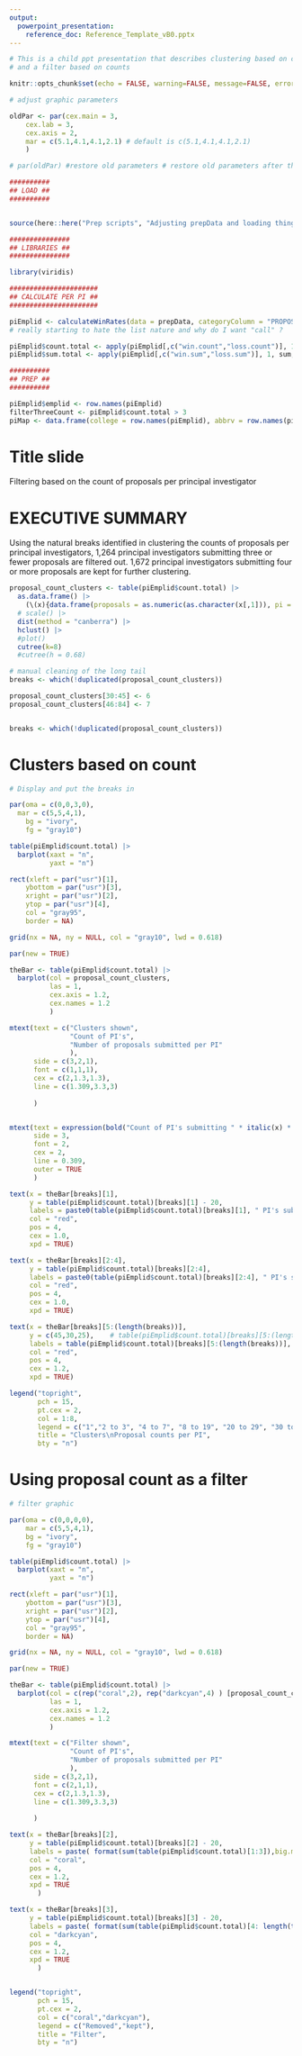 ```yaml
---
output: 
  powerpoint_presentation:
    reference_doc: Reference_Template_vB0.pptx
---
```


```r

# This is a child ppt presentation that describes clustering based on counts
# and a filter based on counts

```

```r

knitr::opts_chunk$set(echo = FALSE, warning=FALSE, message=FALSE, error=FALSE, fig.height=6.75, fig.width=12)

# adjust graphic parameters

oldPar <- par(cex.main = 3,
    cex.lab = 3,
    cex.axis = 2,
    mar = c(5.1,4.1,4.1,2.1) # default is c(5.1,4.1,4.1,2.1)
    )

# par(oldPar) #restore old parameters # restore old parameters after the plot

```


```r

##########
## LOAD ##
##########


source(here::here("Prep scripts", "Adjusting prepData and loading things.R"))

###############
## LIBRARIES ##
###############

library(viridis)

######################
## CALCULATE PER PI ##
######################

piEmplid <- calculateWinRates(data = prepData, categoryColumn = "PROPOSAL_PI_EMPLID", functionList = list(mean = mean, median = median)) |> (\(x){ x[[1]] })()
# really starting to hate the list nature and why do I want "call" ?

piEmplid$count.total <- apply(piEmplid[,c("win.count","loss.count")], 1, sum, na.rm = TRUE )
piEmplid$sum.total <- apply(piEmplid[,c("win.sum","loss.sum")], 1, sum, na.rm = TRUE )

##########
## PREP ##
##########

piEmplid$emplid <- row.names(piEmplid)
filterThreeCount <- piEmplid$count.total > 3
piMap <- data.frame(college = row.names(piEmplid), abbrv = row.names(piEmplid), color = NA, pch = 19, cex = 0.3 )


```

# Title slide

Filtering based on the count of proposals per principal investigator

# EXECUTIVE SUMMARY

Using the natural breaks identified in clustering the counts of proposals per principal investigators, 1,264 principal investigators submitting three or fewer proposals are filtered out.  1,672 principal investigators submitting four or more proposals are kept for further clustering.


```r


proposal_count_clusters <- table(piEmplid$count.total) |>
  as.data.frame() |>
    (\(x){data.frame(proposals = as.numeric(as.character(x[,1])), pi = x[,2])  })() |>
  # scale() |>
  dist(method = "canberra") |>
  hclust() |>
  #plot() 
  cutree(k=8) 
  #cutree(h = 0.68)

# manual cleaning of the long tail
breaks <- which(!duplicated(proposal_count_clusters))

proposal_count_clusters[30:45] <- 6
proposal_count_clusters[46:84] <- 7


breaks <- which(!duplicated(proposal_count_clusters))

```

# Clusters based on count

```r


# Display and put the breaks in

par(oma = c(0,0,3,0),
  mar = c(5,5,4,1),
    bg = "ivory",
    fg = "gray10")

table(piEmplid$count.total) |> 
  barplot(xaxt = "n",
          yaxt = "n")

rect(xleft = par("usr")[1], 
    ybottom = par("usr")[3], 
    xright = par("usr")[2], 
    ytop = par("usr")[4],
    col = "gray95", 
    border = NA)

grid(nx = NA, ny = NULL, col = "gray10", lwd = 0.618)

par(new = TRUE)

theBar <- table(piEmplid$count.total) |> 
  barplot(col = proposal_count_clusters,
          las = 1,
          cex.axis = 1.2,
          cex.names = 1.2
          )

mtext(text = c("Clusters shown", 
               "Count of PI's",
               "Number of proposals submitted per PI"
               ),
      side = c(3,2,1),
      font = c(1,1,1),
      cex = c(2,1.3,1.3),
      line = c(1.309,3.3,3)
      
      )


mtext(text = expression(bold("Count of PI's submitting " * italic(x) * " proposals")),
      side = 3,
      font = 2,
      cex = 2,
      line = 0.309,
      outer = TRUE
      )

text(x = theBar[breaks][1],
     y = table(piEmplid$count.total)[breaks][1] - 20,
     labels = paste0(table(piEmplid$count.total)[breaks][1], " PI's submitted ", breaks[1], " proposal."),
     col = "red",
     pos = 4,
     cex = 1.0,
     xpd = TRUE)

text(x = theBar[breaks][2:4],
     y = table(piEmplid$count.total)[breaks][2:4],
     labels = paste0(table(piEmplid$count.total)[breaks][2:4], " PI's submitted ", breaks[2:4], " proposals."),
     col = "red",
     pos = 4,
     cex = 1.0,
     xpd = TRUE)

text(x = theBar[breaks][5:(length(breaks))],
     y = c(45,30,25),    # table(piEmplid$count.total)[breaks][5:(length(breaks))],
     labels = table(piEmplid$count.total)[breaks][5:(length(breaks))],
     col = "red",
     pos = 4,
     cex = 1.2,
     xpd = TRUE)

legend("topright",
       pch = 15,
       pt.cex = 2,
       col = 1:8,
       legend = c("1","2 to 3", "4 to 7", "8 to 19", "20 to 29", "30 to ~45", ">46"),
       title = "Clusters\nProposal counts per PI",
       bty = "n")

```

# Using proposal count as a filter


```r

# filter graphic

par(oma = c(0,0,0,0),
    mar = c(5,5,4,1),
    bg = "ivory",
    fg = "gray10")

table(piEmplid$count.total) |> 
  barplot(xaxt = "n",
          yaxt = "n")

rect(xleft = par("usr")[1], 
    ybottom = par("usr")[3], 
    xright = par("usr")[2], 
    ytop = par("usr")[4],
    col = "gray95", 
    border = NA)

grid(nx = NA, ny = NULL, col = "gray10", lwd = 0.618)

par(new = TRUE)

theBar <- table(piEmplid$count.total) |> 
  barplot(col = c(rep("coral",2), rep("darkcyan",4) ) [proposal_count_clusters],
          las = 1,
          cex.axis = 1.2,
          cex.names = 1.2
          )

mtext(text = c("Filter shown",
               "Count of PI's",
               "Number of proposals submitted per PI"
               ),
      side = c(3,2,1),
      font = c(2,1,1),
      cex = c(2,1.3,1.3),
      line = c(1.309,3.3,3)
      
      )

text(x = theBar[breaks][2], 
     y = table(piEmplid$count.total)[breaks][2] - 20,
     labels = paste( format(sum(table(piEmplid$count.total)[1:3]),big.mark = ","), "PIs submitting three or fewer proposals are removed"),
     col = "coral",
     pos = 4,
     cex = 1.2,
     xpd = TRUE  
       )

text(x = theBar[breaks][3], 
     y = table(piEmplid$count.total)[breaks][3] - 20,
     labels = paste( format(sum(table(piEmplid$count.total)[4: length(table(piEmplid$count.total))]),big.mark = ",") , "PIs submitting four or more proposals are kept"),
     col = "darkcyan",
     pos = 4,
     cex = 1.2,
     xpd = TRUE  
       )


legend("topright",
       pch = 15,
       pt.cex = 2,
       col = c("coral","darkcyan"),
       legend = c("Removed","kept"),
       title = "Filter",
       bty = "n")



```

